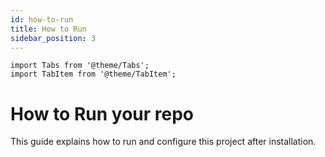 ```yaml
---
id: how-to-run
title: How to Run
sidebar_position: 3
---
```


```mdx-code-block
import Tabs from '@theme/Tabs';
import TabItem from '@theme/TabItem';
```

# How to Run your repo

This guide explains how to run and configure this project after installation.
